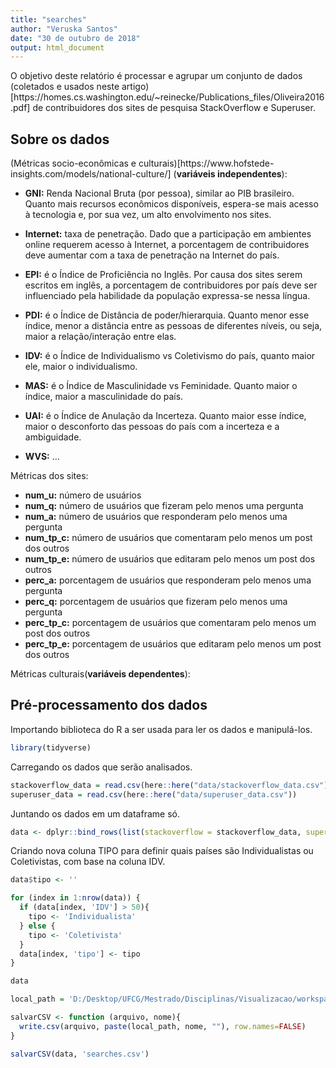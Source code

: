 ```yaml
---
title: "searches"
author: "Veruska Santos"
date: "30 de outubro de 2018"
output: html_document
---
```


O objetivo deste relatório é processar e agrupar um conjunto de dados (coletados e usados neste artigo)[https://homes.cs.washington.edu/~reinecke/Publications_files/Oliveira2016.pdf] de contribuidores dos sites de pesquisa StackOverflow e Superuser.

## Sobre os dados

(Métricas socio-econômicas e culturais)[https://www.hofstede-insights.com/models/national-culture/] (**variáveis independentes**):

* **GNI:** Renda Nacional Bruta (por pessoa), similar ao PIB brasileiro. Quanto mais recursos econômicos disponíveis, espera-se mais acesso à tecnologia e, por sua vez, um alto envolvimento nos sites.

* **Internet:** taxa de penetração. Dado que a participação em ambientes online requerem acesso à Internet, a porcentagem de contribuidores deve aumentar com a taxa de penetração na Internet do país.

* **EPI:** é o Índice de Proficiência no Inglês. Por causa dos sites serem escritos em inglês, a porcentagem de contribuidores por país deve ser influenciado pela habilidade da população expressa-se nessa língua.

* **PDI:** é o Índice de Distância de poder/hierarquia. Quanto menor esse índice, menor a distância entre as pessoas de diferentes níveis, ou seja, maior a relação/interação entre elas.

* **IDV:** é o Índice de Individualismo vs Coletivismo do país, quanto maior ele, maior o individualismo.

* **MAS:** é o Índice de Masculinidade vs Feminidade. Quanto maior o índice, maior a masculinidade do país.

* **UAI:** é o Índice de Anulação da Incerteza. Quanto maior esse índice, maior o desconforto das pessoas do país com a incerteza e a ambiguidade.

* **WVS:** ...

Métricas dos sites:

* **num_u:** número de usuários
* **num_q:** número de usuários que fizeram pelo menos uma pergunta
* **num_a:** número de usuários que responderam pelo menos uma pergunta
* **num_tp_c:** número de usuários que comentaram pelo menos um post dos outros
* **num_tp_e:** número de usuários que editaram pelo menos um post dos outros
* **perc_a:** porcentagem de usuários que responderam pelo menos uma pergunta
* **perc_q:** porcentagem de usuários que fizeram pelo menos uma pergunta
* **perc_tp_c:** porcentagem de usuários que comentaram pelo menos um post dos outros
* **perc_tp_e:** porcentagem de usuários que editaram pelo menos um post dos outros


Métricas culturais(**variáveis dependentes**):

## Pré-processamento dos dados

Importando biblioteca do R a ser usada para ler os dados e manipulá-los.

```r
library(tidyverse)

```

Carregando os dados que serão analisados.

```r
stackoverflow_data = read.csv(here::here("data/stackoverflow_data.csv"))
superuser_data = read.csv(here::here("data/superuser_data.csv"))

```

Juntando os dados em um dataframe só.

```r
data <- dplyr::bind_rows(list(stackoverflow = stackoverflow_data, superuser = superuser_data), .id = "site")

```

Criando nova coluna TIPO para definir quais países são Individualistas ou Coletivistas, com base na coluna IDV.

```r

data$tipo <- ''

for (index in 1:nrow(data)) {
  if (data[index, 'IDV'] > 50){
    tipo <- 'Individualista'
  } else { 
    tipo <- 'Coletivista'
  }
  data[index, 'tipo'] <- tipo
}

data

```
```r
local_path = 'D:/Desktop/UFCG/Mestrado/Disciplinas/Visualizacao/workspace/SearchesData/data/'

salvarCSV <- function (arquivo, nome){
  write.csv(arquivo, paste(local_path, nome, ""), row.names=FALSE)
}

salvarCSV(data, 'searches.csv')

```
